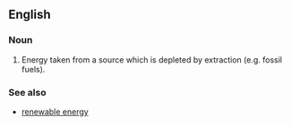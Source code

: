 ==English==

===Noun===
{{en-noun|head=[[resource]] [[energy]]|resource energies}}

# Energy taken from a source which is depleted by extraction (e.g. fossil fuels).

===See also===
* [[renewable energy]]